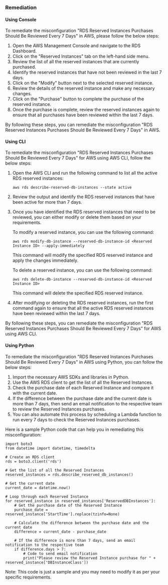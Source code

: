 ### Remediation

#### Using Console

To remediate the misconfiguration "RDS Reserved Instances Purchases Should Be Reviewed Every 7 Days" in AWS, please follow the below steps:

1. Open the AWS Management Console and navigate to the RDS Dashboard.
2. Click on the "Reserved Instances" tab on the left-hand side menu.
3. Review the list of all the reserved instances that are currently purchased.
4. Identify the reserved instances that have not been reviewed in the last 7 days.
5. Click on the "Modify" button next to the selected reserved instance.
6. Review the details of the reserved instance and make any necessary changes.
7. Click on the "Purchase" button to complete the purchase of the reserved instance.
8. Once the purchase is complete, review the reserved instances again to ensure that all purchases have been reviewed within the last 7 days.

By following these steps, you can remediate the misconfiguration "RDS Reserved Instances Purchases Should Be Reviewed Every 7 Days" in AWS.

#### Using CLI

To remediate the misconfiguration "RDS Reserved Instances Purchases Should Be Reviewed Every 7 Days" for AWS using AWS CLI, follow the below steps:

1. Open the AWS CLI and run the following command to list all the active RDS reserved instances:

   ```
   aws rds describe-reserved-db-instances --state active
   ```

2. Review the output and identify the RDS reserved instances that have been active for more than 7 days.

3. Once you have identified the RDS reserved instances that need to be reviewed, you can either modify or delete them based on your requirements.

   To modify a reserved instance, you can use the following command:

   ```
   aws rds modify-db-instance --reserved-db-instance-id <Reserved Instance ID> --apply-immediately
   ```

   This command will modify the specified RDS reserved instance and apply the changes immediately.

   To delete a reserved instance, you can use the following command:

   ```
   aws rds delete-db-instance --reserved-db-instance-id <Reserved Instance ID>
   ```

   This command will delete the specified RDS reserved instance.

4. After modifying or deleting the RDS reserved instances, run the first command again to ensure that all the active RDS reserved instances have been reviewed within the last 7 days.

By following these steps, you can remediate the misconfiguration "RDS Reserved Instances Purchases Should Be Reviewed Every 7 Days" for AWS using AWS CLI.

#### Using Python

To remediate the misconfiguration "RDS Reserved Instances Purchases Should Be Reviewed Every 7 Days" in AWS using Python, you can follow the below steps:

1. Import the necessary AWS SDKs and libraries in Python.
2. Use the AWS RDS client to get the list of all the Reserved Instances.
3. Check the purchase date of each Reserved Instance and compare it with the current date.
4. If the difference between the purchase date and the current date is more than 7 days, then send an email notification to the respective team to review the Reserved Instances purchases.
5. You can also automate this process by scheduling a Lambda function to run every 7 days to check the Reserved Instances purchases.

Here is a sample Python code that can help you in remediating this misconfiguration:

```
import boto3
from datetime import datetime, timedelta

# Create an RDS client
rds = boto3.client('rds')

# Get the list of all the Reserved Instances
reserved_instances = rds.describe_reserved_db_instances()

# Get the current date
current_date = datetime.now()

# Loop through each Reserved Instance
for reserved_instance in reserved_instances['ReservedDBInstances']:
    # Get the purchase date of the Reserved Instance
    purchase_date = reserved_instance['StartTime'].replace(tzinfo=None)
    
    # Calculate the difference between the purchase date and the current date
    difference = current_date - purchase_date
    
    # If the difference is more than 7 days, send an email notification to the respective team
    if difference.days > 7:
        # Code to send email notification
        print("Please review the Reserved Instance purchase for " + reserved_instance['DBInstanceClass'])
```

Note: This code is just a sample and you may need to modify it as per your specific requirements.

